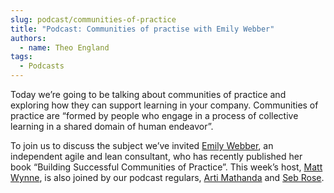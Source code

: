 ```yaml
---
slug: podcast/communities-of-practice
title: "Podcast: Communities of practise with Emily Webber"
authors:
  - name: Theo England
tags:
  - Podcasts
---
```


Today we’re going to be talking about communities of practice and exploring how they can support learning in your company. Communities of practice are “formed by people who engage in a process of collective learning in a shared domain of human endeavor”.

To join us to discuss the subject we’ve invited [Emily Webber](https://twitter.com/ewebber), an independent agile and lean consultant, who has recently published her book “Building Successful Communities of Practice”. This week’s host, [Matt Wynne](https://twitter.com/mattwynne), is also joined by our podcast regulars, [Arti Mathanda](https://twitter.com/artismarti) and [Seb Rose](https://twitter.com/sebrose).

<SoundCloudEpisode track="276642529" />

<!-- truncate -->